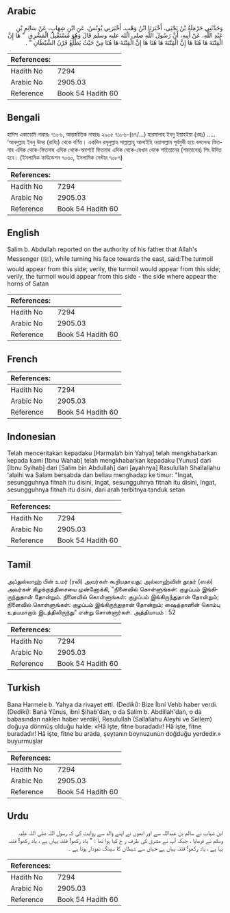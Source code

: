 ## Arabic


<div dir="rtl" lang="ar" style={{fontSize:'larger',backgroundColor:'#f8f9fa',padding:20}}>
وَحَدَّثَنِي حَرْمَلَةُ بْنُ يَحْيَى، أَخْبَرَنَا ابْنُ وَهْبٍ، أَخْبَرَنِي يُونُسُ، عَنِ ابْنِ شِهَابٍ، عَنْ سَالِمِ بْنِ عَبْدِ اللَّهِ، عَنْ أَبِيهِ، أَنَّ رَسُولَ اللَّهِ صلى الله عليه وسلم قَالَ وَهُوَ مُسْتَقْبِلُ الْمَشْرِقِ ‏ "‏ هَا إِنَّ الْفِتْنَةَ هَا هُنَا هَا إِنَّ الْفِتْنَةَ هَا هُنَا هَا إِنَّ الْفِتْنَةَ هَا هُنَا مِنْ حَيْثُ يَطْلُعُ قَرْنُ الشَّيْطَانِ ‏"‏ ‏.‏
</div>
<div style={{backgroundColor:'#f8f9fa',padding:20, marginBottom: 10}}><table> <thead> <tr> <th>References:</th> <th></th> </tr> </thead> <tbody><tr><td>Hadith No</td><td>7294</td></tr><tr><td>Arabic No</td><td>2905.03</td></tr><tr><td>Reference</td><td>Book 54 Hadith 60</td></tr></tbody></table></div>

## Bengali


<div dir="ltr" lang="bn" style={{fontSize:'larger',backgroundColor:'#f8f9fa',padding:20}}>
হাদিস একাডেমি নাম্বারঃ ৭১৮৬, আন্তর্জাতিক নাম্বারঃ ২৯০৫ ৭১৮৬-(৪৭/...) হারমালাহ ইবনু ইয়াহইয়া (রহঃ) ..... ‘আবদুল্লাহ ইবনু উমর (রাযিঃ) থেকে বর্ণিত। একদিন রসূলুল্লাহ সাল্লাল্লাহু আলাইহি ওয়াসাল্লাম পূর্বমুখী হয়ে বললেনঃ ফিতনাহ এদিক থেকে-ফিতনাহ এদিক থেকে-অবশ্যই ফিতনাহ এদিক থেকে-যেখান থেকে শাইতানের (শয়তানের) শিং উদিত হবে। (ইসলামিক ফাউন্ডেশন ৭০৩০, ইসলামিক সেন্টার ৭০৮৭)
</div>
<div style={{backgroundColor:'#f8f9fa',padding:20, marginBottom: 10}}><table> <thead> <tr> <th>References:</th> <th></th> </tr> </thead> <tbody><tr><td>Hadith No</td><td>7294</td></tr><tr><td>Arabic No</td><td>2905.03</td></tr><tr><td>Reference</td><td>Book 54 Hadith 60</td></tr></tbody></table></div>

## English


<div dir="ltr" lang="en" style={{fontSize:'larger',backgroundColor:'#f8f9fa',padding:20}}>
Salim b. Abdullah reported on the authority of his father that Allah's Messenger (ﷺ), while turning his face towards the east, said:The turmoil would appear from this side; verily, the turmoil would appear from this side; verily, the turmoil would appear from this side - the side where appear the horns of Satan
</div>
<div style={{backgroundColor:'#f8f9fa',padding:20, marginBottom: 10}}><table> <thead> <tr> <th>References:</th> <th></th> </tr> </thead> <tbody><tr><td>Hadith No</td><td>7294</td></tr><tr><td>Arabic No</td><td>2905.03</td></tr><tr><td>Reference</td><td>Book 54 Hadith 60</td></tr></tbody></table></div>

## French


<div dir="ltr" lang="fr" style={{fontSize:'larger',backgroundColor:'#f8f9fa',padding:20}}>

</div>
<div style={{backgroundColor:'#f8f9fa',padding:20, marginBottom: 10}}><table> <thead> <tr> <th>References:</th> <th></th> </tr> </thead> <tbody><tr><td>Hadith No</td><td>7294</td></tr><tr><td>Arabic No</td><td>2905.03</td></tr><tr><td>Reference</td><td>Book 54 Hadith 60</td></tr></tbody></table></div>

## Indonesian


<div dir="ltr" lang="id" style={{fontSize:'larger',backgroundColor:'#f8f9fa',padding:20}}>
Telah menceritakan kepadaku [Harmalah bin Yahya] telah mengkhabarkan kepada kami [Ibnu Wahab] telah mengkhabarkan kepadaku [Yunus] dari [Ibnu Syihab] dari [Salim bin Abdullah] dari [ayahnya] Rasulullah Shallallahu 'alaihi wa Salam bersabda dan beliau menghadap ke timur: "Ingat, sesungguhnya fitnah itu disini, Ingat, sesungguhnya fitnah itu disini, Ingat, sesungguhnya fitnah itu disini, dari arah terbitnya tanduk setan
</div>
<div style={{backgroundColor:'#f8f9fa',padding:20, marginBottom: 10}}><table> <thead> <tr> <th>References:</th> <th></th> </tr> </thead> <tbody><tr><td>Hadith No</td><td>7294</td></tr><tr><td>Arabic No</td><td>2905.03</td></tr><tr><td>Reference</td><td>Book 54 Hadith 60</td></tr></tbody></table></div>

## Tamil


<div dir="ltr" lang="ta" style={{fontSize:'larger',backgroundColor:'#f8f9fa',padding:20}}>
அப்துல்லாஹ் பின் உமர் (ரலி) அவர்கள் கூறியதாவது: அல்லாஹ்வின் தூதர் (ஸல்) அவர்கள் கிழக்குத்திசையை முன்னோக்கி, "நினைவில் கொள்ளுங்கள்: குழப்பம் இங்கிருந்துதான் தோன்றும். நினைவில் கொள்ளுங்கள்: குழப்பம் இங்கிருந்துதான் தோன்றும்; நினைவில் கொள்ளுங்கள்: குழப்பம் இங்கிருந்துதான் தோன்றும்; ஷைத்தானின் கொம்பு உதயமாகும் இடத்திலிருந்து" என்று சொன்னார்கள். அத்தியாயம் : 52
</div>
<div style={{backgroundColor:'#f8f9fa',padding:20, marginBottom: 10}}><table> <thead> <tr> <th>References:</th> <th></th> </tr> </thead> <tbody><tr><td>Hadith No</td><td>7294</td></tr><tr><td>Arabic No</td><td>2905.03</td></tr><tr><td>Reference</td><td>Book 54 Hadith 60</td></tr></tbody></table></div>

## Turkish


<div dir="ltr" lang="tr" style={{fontSize:'larger',backgroundColor:'#f8f9fa',padding:20}}>
Bana Harmele b. Yahya da rivayet etti. (Dediki): Bize İbni Vehb haber verdi. (Dediki): Bana Yûnus, ibni Şihab'dan, o da Salim b. Abdillah'dan, o da babasından naklen haber verdikî, Resulullah (Sallalîahu Aleyhi ve Sellem) doğuya dönmüş olduğu halde: «Hâ işte, fitne buradadır! Hâ işte, fitne buradadır! Hâ işte, fitne bu arada, şeytanın boynuzunun doğduğu yerdedir.» buyurmuşlar
</div>
<div style={{backgroundColor:'#f8f9fa',padding:20, marginBottom: 10}}><table> <thead> <tr> <th>References:</th> <th></th> </tr> </thead> <tbody><tr><td>Hadith No</td><td>7294</td></tr><tr><td>Arabic No</td><td>2905.03</td></tr><tr><td>Reference</td><td>Book 54 Hadith 60</td></tr></tbody></table></div>

## Urdu


<div dir="rtl" lang="ur" style={{fontSize:'larger',backgroundColor:'#f8f9fa',padding:20}}>
ابن شہاب نے سالم بن عبداللہ سے اور انھوں نے اپنے والد سے روایت کی کہ رسول اللہ صلی اللہ علیہ وسلم نے فرمایا ، جبکہ آپ نے مشرق کی طرف ر خ کیا ہوا تھا : " یاد رکھو! فتنہ یہاں ہے ، یاد رکھو! فتنہ یہا ہے ، یاد رکھو! فتنہ یہاں ہے جہاں سے شیطان کا سینگ نمودار ہوتا ہے ۔
</div>
<div style={{backgroundColor:'#f8f9fa',padding:20, marginBottom: 10}}><table> <thead> <tr> <th>References:</th> <th></th> </tr> </thead> <tbody><tr><td>Hadith No</td><td>7294</td></tr><tr><td>Arabic No</td><td>2905.03</td></tr><tr><td>Reference</td><td>Book 54 Hadith 60</td></tr></tbody></table></div>